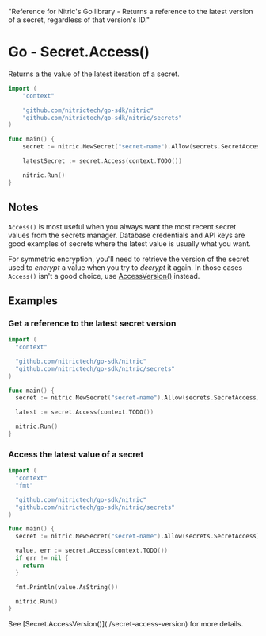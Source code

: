   "Reference for Nitric's Go library - Returns a reference to the latest version of a secret, regardless of that version's ID."

# Go - Secret.Access()

Returns a the value of the latest iteration of a secret.

```go
import (
	"context"

	"github.com/nitrictech/go-sdk/nitric"
	"github.com/nitrictech/go-sdk/nitric/secrets"
)

func main() {
	secret := nitric.NewSecret("secret-name").Allow(secrets.SecretAccess)

	latestSecret := secret.Access(context.TODO())

	nitric.Run()
}
```

## Notes

`Access()` is most useful when you always want the most recent secret values from the secrets manager. Database credentials and API keys are good examples of secrets where the latest value is usually what you want.

For symmetric encryption, you'll need to retrieve the version of the secret used to _encrypt_ a value when you try to _decrypt_ it again. In those cases `Access()` isn't a good choice, use [AccessVersion()](./secret-access-version) instead.

## Examples

### Get a reference to the latest secret version

```go
import (
  "context"

  "github.com/nitrictech/go-sdk/nitric"
  "github.com/nitrictech/go-sdk/nitric/secrets"
)

func main() {
  secret := nitric.NewSecret("secret-name").Allow(secrets.SecretAccess)

  latest := secret.Access(context.TODO())

  nitric.Run()
}
```

### Access the latest value of a secret

```go
import (
  "context"
  "fmt"

  "github.com/nitrictech/go-sdk/nitric"
  "github.com/nitrictech/go-sdk/nitric/secrets"
)

func main() {
  secret := nitric.NewSecret("secret-name").Allow(secrets.SecretAccess)

  value, err := secret.Access(context.TODO())
  if err != nil {
    return
  }

  fmt.Println(value.AsString())

  nitric.Run()
}
```

<Note>
  See [Secret.AccessVersion()](./secret-access-version) for more details.
</Note>
